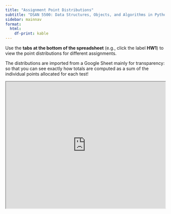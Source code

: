 ```yaml
---
title: "Assignment Point Distributions"
subtitle: "DSAN 5500: Data Structures, Objects, and Algorithms in Python"
sidebar: mainnav
format:
  html:
    df-print: kable
---
```


Use the **tabs at the bottom of the spreadsheet** (e.g., click the label **HW1**) to view the point distributions for different assignments.

The distributions are imported from a Google Sheet mainly for transparency: so that you can see exactly how totals are computed as a sum of the individual points allocated for each test!

```{=html}
<iframe src="https://docs.google.com/spreadsheets/d/e/2PACX-1vSlrqKdiNAgXyGgGdiZ8JgMFWmWPcEiuIbWEHz3GtqerrmjbO3yeAEZCc4k9HwONQZbD1JzAae_0GPK/pubhtml?widget=true&amp;headers=false" width="100%" height="400"></iframe>
```
